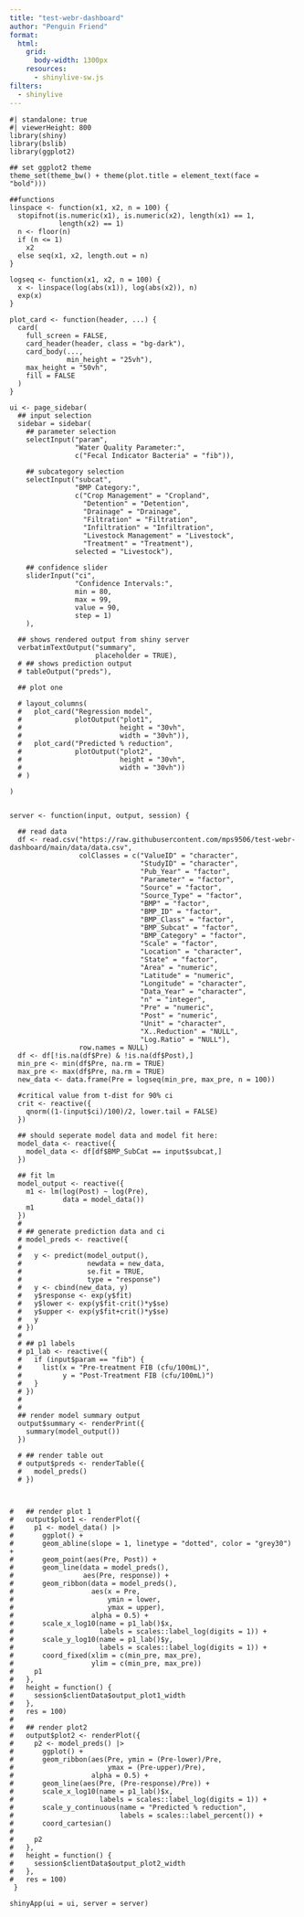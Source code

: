 ```yaml
---
title: "test-webr-dashboard"
author: "Penguin Friend"
format:
  html:
    grid: 
      body-width: 1300px
    resources: 
      - shinylive-sw.js
filters: 
  - shinylive
---
```






```shinylive-r
#| standalone: true
#| viewerHeight: 800
library(shiny)
library(bslib)
library(ggplot2)

## set ggplot2 theme
theme_set(theme_bw() + theme(plot.title = element_text(face = "bold")))

##functions
linspace <- function(x1, x2, n = 100) {
  stopifnot(is.numeric(x1), is.numeric(x2), length(x1) == 1, 
            length(x2) == 1)
  n <- floor(n)
  if (n <= 1) 
    x2
  else seq(x1, x2, length.out = n)
}

logseq <- function(x1, x2, n = 100) {
  x <- linspace(log(abs(x1)), log(abs(x2)), n)
  exp(x)
}

plot_card <- function(header, ...) {
  card(
    full_screen = FALSE,
    card_header(header, class = "bg-dark"),
    card_body(...,
              min_height = "25vh"),
    max_height = "50vh",
    fill = FALSE
  )
}

ui <- page_sidebar(
  ## input selection
  sidebar = sidebar(
    ## parameter selection
    selectInput("param",
                "Water Quality Parameter:",
                c("Fecal Indicator Bacteria" = "fib")),
    
    ## subcategory selection
    selectInput("subcat",
                "BMP Category:",
                c("Crop Management" = "Cropland",
                  "Detention" = "Detention",
                  "Drainage" = "Drainage",
                  "Filtration" = "Filtration",
                  "Infiltration" = "Infiltration",
                  "Livestock Management" = "Livestock",
                  "Treatment" = "Treatment"),
                selected = "Livestock"),
    
    ## confidence slider
    sliderInput("ci",
                "Confidence Intervals:",
                min = 80,
                max = 99,
                value = 90,
                step = 1)
    ),
  
  ## shows rendered output from shiny server
  verbatimTextOutput("summary",
                     placeholder = TRUE),
  # ## shows prediction output
  # tableOutput("preds"),
  
  ## plot one
  
  # layout_columns(
  #   plot_card("Regression model",
  #             plotOutput("plot1",
  #                        height = "30vh",
  #                        width = "30vh")),
  #   plot_card("Predicted % reduction",
  #             plotOutput("plot2",
  #                        height = "30vh",
  #                        width = "30vh"))
  # )
  
)


server <- function(input, output, session) {
  
  ## read data
  df <- read.csv("https://raw.githubusercontent.com/mps9506/test-webr-dashboard/main/data/data.csv",
                 colClasses = c("ValueID" = "character",
                                "StudyID" = "character",
                                "Pub_Year" = "factor",
                                "Parameter" = "factor",
                                "Source" = "factor",
                                "Source_Type" = "factor",
                                "BMP" = "factor",
                                "BMP_ID" = "factor",
                                "BMP_Class" = "factor",
                                "BMP_Subcat" = "factor",
                                "BMP_Category" = "factor",
                                "Scale" = "factor",
                                "Location" = "character",
                                "State" = "factor",
                                "Area" = "numeric",
                                "Latitude" = "numeric",
                                "Longitude" = "character",
                                "Data_Year" = "character",
                                "n" = "integer", 
                                "Pre" = "numeric",
                                "Post" = "numeric",
                                "Unit" = "character",
                                "X..Reduction" = "NULL",
                                "Log.Ratio" = "NULL"),
                 row.names = NULL)
  df <- df[!is.na(df$Pre) & !is.na(df$Post),]
  min_pre <- min(df$Pre, na.rm = TRUE)
  max_pre <- max(df$Pre, na.rm = TRUE)
  new_data <- data.frame(Pre = logseq(min_pre, max_pre, n = 100))
  
  #critical value from t-dist for 90% ci
  crit <- reactive({
    qnorm((1-(input$ci)/100)/2, lower.tail = FALSE)
  })

  ## should seperate model data and model fit here:
  model_data <- reactive({
    model_data <- df[df$BMP_SubCat == input$subcat,]
  })

  ## fit lm
  model_output <- reactive({
    m1 <- lm(log(Post) ~ log(Pre),
             data = model_data())
    m1
  })
  # 
  # ## generate prediction data and ci
  # model_preds <- reactive({
  #   
  #   y <- predict(model_output(),
  #                newdata = new_data,
  #                se.fit = TRUE,
  #                type = "response")
  #   y <- cbind(new_data, y)
  #   y$response <- exp(y$fit)
  #   y$lower <- exp(y$fit-crit()*y$se)
  #   y$upper <- exp(y$fit+crit()*y$se)
  #   y
  # })
  # 
  # ## p1 labels
  # p1_lab <- reactive({
  #   if (input$param == "fib") {
  #     list(x = "Pre-treatment FIB (cfu/100mL)",
  #          y = "Post-Treatment FIB (cfu/100mL)")
  #   }
  # })
  # 
  # 
  ## render model summary output
  output$summary <- renderPrint({
    summary(model_output())
  })

  # ## render table out
  # output$preds <- renderTable({
  #   model_preds()
  # })
  
  
  
#   ## render plot 1
#   output$plot1 <- renderPlot({
#     p1 <- model_data() |> 
#       ggplot() +
#       geom_abline(slope = 1, linetype = "dotted", color = "grey30") +
#       geom_point(aes(Pre, Post)) +
#       geom_line(data = model_preds(),
#                 aes(Pre, response)) +
#       geom_ribbon(data = model_preds(),
#                   aes(x = Pre,
#                       ymin = lower,
#                       ymax = upper),
#                   alpha = 0.5) +
#       scale_x_log10(name = p1_lab()$x, 
#                     labels = scales::label_log(digits = 1)) +
#       scale_y_log10(name = p1_lab()$y,
#                     labels = scales::label_log(digits = 1)) +
#       coord_fixed(xlim = c(min_pre, max_pre),
#                   ylim = c(min_pre, max_pre))
#     p1
#   },
#   height = function() {
#     session$clientData$output_plot1_width
#   },
#   res = 100)
#   
#   ## render plot2
#   output$plot2 <- renderPlot({
#     p2 <- model_preds() |> 
#       ggplot() +
#       geom_ribbon(aes(Pre, ymin = (Pre-lower)/Pre,
#                       ymax = (Pre-upper)/Pre),
#                   alpha = 0.5) +
#       geom_line(aes(Pre, (Pre-response)/Pre)) +
#       scale_x_log10(name = p1_lab()$x,
#                     labels = scales::label_log(digits = 1)) +
#       scale_y_continuous(name = "Predicted % reduction",
#                          labels = scales::label_percent()) +
#       coord_cartesian()
#     
#     p2
#   },
#   height = function() {
#     session$clientData$output_plot2_width
#   },
#   res = 100)
 }

shinyApp(ui = ui, server = server)


```
